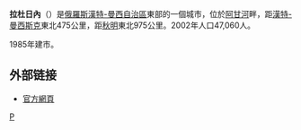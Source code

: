 {{Coord|62|08|N|77|08|E|display=title}}
'''拉杜日內'''（{{lang-ru|Ра́дужный}}）是[[俄羅斯|俄羅斯]][[漢特-曼西自治區|漢特-曼西自治區]]東部的一個城市，位於[[阿甘河|阿甘河]]畔，距[[漢特-曼西斯克|漢特-曼西斯克]]東北475公里，距[[秋明|秋明]]東北975公里。2002年人口47,060人。

1985年建市。

== 外部链接 ==
* [https://web.archive.org/web/20080918195540/http://www.admrad.ru/ 官方網頁] {{ru icon}}

{{漢特-曼西自治區城市}}

[[Category:漢特-曼西自治區城市|Р]]